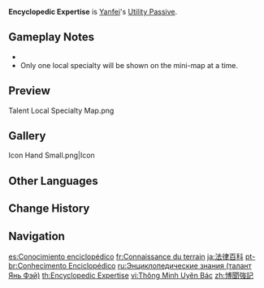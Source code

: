 {{Talent Infobox
|image         = Talent Encyclopedic Expertise.png
|character     = Yanfei
|type          = Utility Passive
|info          = Displays the location of nearby [[Liyue Local Specialty|resources unique to Liyue]] on the [[mini-map]].
|utility1      = Effects Retained Character Fallen
|utility2      = Resource
|utility3      = Local Specialty
|utility4      = Liyue Local Specialty
}}
{{Description|"As Liyue's most sought-after legal adviser, Yanfei provides legal support across the whole of Liyue, which has allowed her to explore many of its hidden corners. Having mastered the legal codices, she is well versed in the various local specialties traded by the waterfront."|2=[[Dainsleif]] in [https://youtu.be/G5WPg42lHn0 Collected Miscellany - "Yanfei: Blaze of Legal Brilliance"]}}
'''Encyclopedic Expertise''' is [[Yanfei]]'s [[Utility Passive]].

==Gameplay Notes==
* {{Talent Note|character=Yanfei|talent=Encyclopedic Expertise|dead}}
* Only one local specialty will be shown on the mini-map at a time.
{{Talents by Category List|Liyue Local Specialty Talents|header=identical|nottitle=Encyclopedic Expertise}}

==Preview==
<gallery>
Talent Local Specialty Map.png
</gallery>

==Gallery==
<gallery>
Icon Hand Small.png|Icon
</gallery>

==Other Languages==
{{Other Languages
|en      = Encyclopedic Expertise
|zhs     = 博闻强记
|zhs_rm  = Bówén-qiángjì
|zht     = 博聞強記
|zht_rm  = Bówén-qiángjì
|zh_tl   = Wide Learning, Retentive Memory
|ja      = 法律百科
|ja_rm   = Houritsu Hyakka
|ja_tl   = Law Encyclopedia
|ko      = {{tt|박문강기|博聞強記}}
|ko_rm   = Bakmunganggi
|ko_tl   = Wide Learning, Retentive Memory{{Sino|ko}}
|es      = Conocimiento enciclopédico
|es_tl   = Encyclopedic Knowledge
|fr      = Connaissance du terrain
|fr_tl   = Knowledge of the Field
|ru      = Энциклопедические знания
|ru_tl   = Encyclopedic Eruditon
|th      = Encyclopedic Expertise
|vi      = Thông Minh Uyên Bác
|vi_tl   = 
|de      = Gelehrsamkeit
|de_tl   = Erudition
|id      = Encyclopedic Expertise
|pt      = Conhecimento Enciclopédico
|pt_tl   = Encyclopedic Knowledge
|tr      = Hukuk Ansiklopedisi
|tr_tl   = Law Encyclopedia
|it      = Conoscenza enciclopedica
|it_tl   = Encyclopedic Knowledge
}}

==Change History==
{{Change History|1.5}}

==Navigation==
{{Talent Navbox|Yanfei}}

[[es:Conocimiento enciclopédico]]
[[fr:Connaissance du terrain]]
[[ja:法律百科]]
[[pt-br:Conhecimento Enciclopédico]]
[[ru:Энциклопедические знания (талант Янь Фэй)]]
[[th:Encyclopedic Expertise]]
[[vi:Thông Minh Uyên Bác]]
[[zh:博聞強記]]